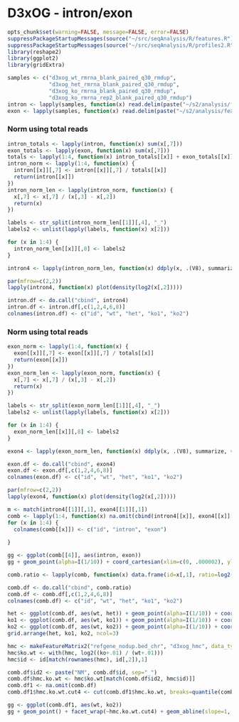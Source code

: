 D3xOG - intron/exon
========================================================

```r
opts_chunk$set(warning=FALSE, message=FALSE, error=FALSE)
suppressPackageStartupMessages(source("~/src/seqAnalysis/R/features.R"))
suppressPackageStartupMessages(source("~/src/seqAnalysis/R/profiles2.R"))
library(reshape2)
library(ggplot2)
library(gridExtra)
```

```r
samples <- c("d3xog_wt_rmrna_blank_paired_q30_rmdup", 
             "d3xog_het_rmrna_blank_paired_q30_rmdup",
             "d3xog_ko_rmrna_blank_paired_q30_rmdup",
             "d3xog_ko_rmrna_rep2_blank_paired_q30_rmdup")
intron <- lapply(samples, function(x) read.delim(paste("~/s2/analysis/features/norm/bam/sum/Refgene_intron_map1_chr/", x, sep=""), header=FALSE))
exon <- lapply(samples, function(x) read.delim(paste("~/s2/analysis/features/norm/bam/sum/Refgene_exons_split2_map1_chr/", x, sep=""), header=FALSE))
```

### Norm using total reads
```r
intron_totals <- lapply(intron, function(x) sum(x[,7]))
exon_totals <- lapply(exon, function(x) sum(x[,7]))
totals <- lapply(1:4, function(x) intron_totals[[x]] + exon_totals[[x]])
intron_norm <- lapply(1:4, function(x) {
  intron[[x]][,7] <- intron[[x]][,7] / totals[[x]]
  return(intron[[x]])
})
intron_norm_len <- lapply(intron_norm, function(x) {
  x[,7] <- x[,7] / (x[,3] - x[,2])
  return(x)
})
```

```r
labels <- str_split(intron_norm_len[[1]][,4], "_")
labels2 <- unlist(lapply(labels, function(x) x[2]))
```

```r
for (x in 1:4) {
  intron_norm_len[[x]][,8] <- labels2
}
```

```r
intron4 <- lapply(intron_norm_len, function(x) ddply(x, .(V8), summarize, value=mean(V7), .progress="text"))
```

```r
par(mfrow=c(2,2))
lapply(intron4, function(x) plot(density(log2(x[,2]))))
```


```r
intron.df <- do.call("cbind", intron4)
intron.df <- intron.df[,c(1,2,4,6,8)]
colnames(intron.df) <- c("id", "wt", "het", "ko1", "ko2")
```

### Norm using total reads

```r
exon_norm <- lapply(1:4, function(x) {
  exon[[x]][,7] <- exon[[x]][,7] / totals[[x]]
  return(exon[[x]])
})
exon_norm_len <- lapply(exon_norm, function(x) {
  x[,7] <- x[,7] / (x[,3] - x[,2])
  return(x)
})
```

```r
labels <- str_split(exon_norm_len[[1]][,4], "_")
labels2 <- unlist(lapply(labels, function(x) x[2]))
```

```r
for (x in 1:4) {
  exon_norm_len[[x]][,8] <- labels2
}
```

```r
exon4 <- lapply(exon_norm_len, function(x) ddply(x, .(V8), summarize, value=mean(V7), .progress="text"))
```

```r
exon.df <- do.call("cbind", exon4)
exon.df <- exon.df[,c(1,2,4,6,8)]
colnames(exon.df) <- c("id", "wt", "het", "ko1", "ko2")
```


```r
par(mfrow=c(2,2))
lapply(exon4, function(x) plot(density(log2(x[,2]))))
```

```r
m <- match(intron4[[1]][,1], exon4[[1]][,1])
comb <- lapply(1:4, function(x) na.omit(cbind(intron4[[x]], exon4[[x]][m,2])))
for (x in 1:4) {
  colnames(comb[[x]]) <- c("id", "intron", "exon")
  
}
```

```r
gg <- ggplot(comb[[4]], aes(intron, exon))
gg + geom_point(alpha=I(1/10)) + coord_cartesian(xlim=c(0, .000002), ylim=c(0,.000002))
```

```r
comb.ratio <- lapply(comb, function(x) data.frame(id=x[,1], ratio=log2((x[,3] + 1E-7) / (x[,2] + 1E-7))))
```

```r
comb.df <- do.call("cbind", comb.ratio)
comb.df <- comb.df[,c(1,2,4,6,8)]
colnames(comb.df) <- c("id", "wt", "het", "ko1", "ko2")
```

```r
het <- ggplot(comb.df, aes(wt, het)) + geom_point(alpha=I(1/10)) + coord_cartesian(xlim=c(-4, 4), ylim=c(-4, 4)) + geom_abline(slope=1, intercept=0, col=2)
ko1 <- ggplot(comb.df, aes(wt, ko1)) + geom_point(alpha=I(1/10)) + coord_cartesian(xlim=c(-4, 4), ylim=c(-4, 4))+ geom_abline(slope=1, intercept=0, col=2)
ko2 <- ggplot(comb.df, aes(wt, ko2)) + geom_point(alpha=I(1/10)) + coord_cartesian(xlim=c(-4, 4), ylim=c(-4, 4))+ geom_abline(slope=1, intercept=0, col=2)
grid.arrange(het, ko1, ko2, ncol=3)
```

```r
hmc <- makeFeatureMatrix2("refgene_nodup.bed_chr", "d3xog_hmc", data_type="rpkm/mean")
hmc$ko.wt <- with(hmc, log2((ko+.01) / (wt+.01)))
hmc$id <- id[match(rownames(hmc), id[,2]),1]
```

```r
comb.df$id2 <- paste("NM", comb.df$id, sep="_")
comb.df$hmc.ko.wt <- hmc$ko.wt[match(comb.df$id2, hmc$id)]]
comb.df1 <- na.omit(comb.df)
comb.df1$hmc.ko.wt.cut4 <- cut(comb.df1$hmc.ko.wt, breaks=quantile(comb.df1$hmc.ko.wt), include.lowest=T)
```

```r
gg <- ggplot(comb.df1, aes(wt, ko2))
gg + geom_point() + facet_wrap(~hmc.ko.wt.cut4) + geom_abline(slope=1, intercept=0, color=2)
```

